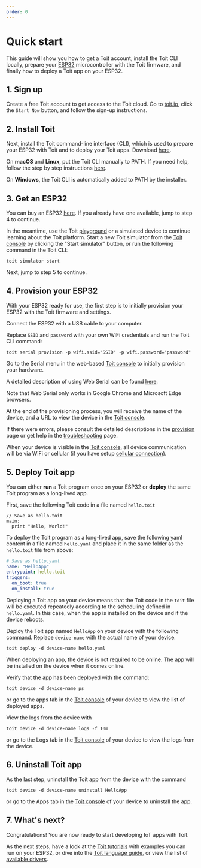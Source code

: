 ```yaml
---
order: 0
---
```


# Quick start

This guide will show you how to get a Toit account, install the Toit CLI locally, prepare your [ESP32](https://www.espressif.com/en/products/socs/esp32) microcontroller with the Toit firmware,
and finally how to deploy a Toit app on your ESP32.

## 1. Sign up

Create a free Toit account to get access to the Toit cloud. Go to [toit.io](https://toit.io/), click the `Start Now` button, and follow the sign-up instructions.

## 2. Install Toit

Next, install the Toit command-line interface (CLI), which is used to prepare your ESP32 with Toit and to deploy your Toit apps. Download [here](../download).

On **macOS** and **Linux**, put the Toit CLI manually to PATH. If you need help, follow the step by step instructions [here](../installation).

On **Windows**, the Toit CLI is automatically added to PATH by the installer.

## 3. Get an ESP32

You can buy an ESP32 [here](https://www.digikey.com/en/products/detail/espressif-systems/ESP32-DEVKITC-32D/9356990). If you already have one available, jump to step 4 to continue.

<Note title="Don't have an ESP32 yet?">

In the meantime, use the Toit [playground](https://console.toit.io/playground) or a simulated device to continue learning about the Toit platform.
Start a new Toit simulator from the [Toit console](https://console.toit.io/) by clicking the "Start simulator" button, or run the following command in the Toit CLI:

```shell
toit simulator start
```

Next, jump to step 5 to continue.

</Note>

## 4. Provision your ESP32

With your ESP32 ready for use, the first step is to initially provision your ESP32 with the Toit firmware and settings.

Connect the ESP32 with a USB cable to your computer.

<Tabs>
<Tab label="CLI">

Replace `SSID` and `password` with your own WiFi credentials and run the Toit CLI command:

```shell
toit serial provision -p wifi.ssid="SSID" -p wifi.password="password"
```

</Tab>
<Tab label="Console">

Go to the Serial menu in the web-based [Toit console](https://console.toit.io/serial) to initially provision your hardware.

A detailed description of using Web Serial can be found [here](../details/webserial).

Note that Web Serial only works in Google Chrome and Microsoft Edge browsers.

</Tab>
</Tabs>

At the end of the provisioning process, you will receive the name of the device, and a URL to view the device in the [Toit console](https://console.toit.io/).

If there were errors, please consult the detailed descriptions in the [provision](../details/provision) page or get help in the [troubleshooting](../details/serialport) page.

When your device is visible in the [Toit console](https://console.toit.io/), all device communication will be via WiFi or cellular (if you have setup [cellular connection]()).

## 5. Deploy Toit app

You can either **run** a Toit program once on your ESP32 or **deploy** the same Toit program as a long-lived app.

First, save the following Toit code in a file named `hello.toit`

```
// Save as hello.toit
main:
  print "Hello, World!"
```

To deploy the Toit program as a long-lived app, save the following yaml content in a file named `hello.yaml` and place it in the same folder as the `hello.toit` file from above:

```yaml
# Save as hello.yaml
name: "HelloApp"
entrypoint: hello.toit
triggers:
  on_boot: true
  on_install: true
```

Deploying a Toit app on your device means that the Toit code in the `toit` file will be executed repeatedly according to the scheduling defined in `hello.yaml`.
In this case, when the app is installed on the device and if the device reboots.

Deploy the Toit app named `HelloApp` on your device with the following command. Replace `device-name` with the actual name of your device.

```shell
toit deploy -d device-name hello.yaml
```

When deploying an app, the device is not required to be online. The app will be installed on the device when it comes online.

Verify that the app has been deployed with the command:

```shell
toit device -d device-name ps
```

or go to the apps tab in the [Toit console](https://console.toit.io/) of your device to view the list of deployed apps.

View the logs from the device with

```shell
toit device -d device-name logs -f 10m
```

or go to the Logs tab in the [Toit console](https://console.toit.io/) of your device to view the logs from the device.

## 6. Uninstall Toit app

As the last step, uninstall the Toit app from the device with the command

```shell
toit device -d device-name uninstall HelloApp
```

or go to the Apps tab in the [Toit console](https://console.toit.io/) of your device to uninstall the app.

## 7. What's next?

Congratulations! You are now ready to start developing IoT apps with Toit.

As the next steps, have a look at the [Toit tutorials](../../platform/tutorials) with examples you can run
on your ESP32, or dive into the [Toit language guide](../../language/language), or view the list of
[available drivers](../../peripherals/drivers/driverslist).
